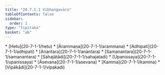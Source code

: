 ```yaml
---
title: "20.7.1.1 Vibhaṅgavāra"
tableOfContents: false
sidebar:
  order: 1
type: "tipitaka"
basket: "ab"
---
```



<DynamicBreadcrumb />



<TableOfContents>
* [Hetu](20-7-1-1/hetu)
* [Ārammaṇa](20-7-1-1/arammana)
* [Adhipati](20-7-1-1/adhipati)
* [Anantara](20-7-1-1/anantara)
* [Samanantara](20-7-1-1/samanantara)
* [Sahajātādi](20-7-1-1/sahajatadi)
* [Upanissaya](20-7-1-1/upanissaya)
* [Āsevana](20-7-1-1/asevana)
* [Kamma](20-7-1-1/kamma)
* [Vipākādi](20-7-1-1/vipakadi)
</TableOfContents>